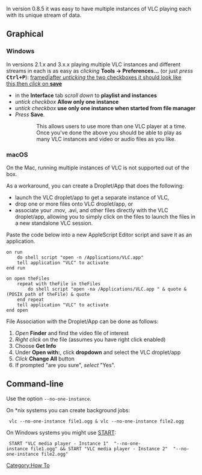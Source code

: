 {{Howto|play multiple instances of VLC media player}}
In version 0.8.5 it was easy to have multiple instances of VLC playing each with its unique stream of data. 

== Graphical ==
=== Windows ===
In versions 2.1.x and 3.x.x playing multiple VLC instances and different streams in each is as easy as ''clicking'' '''Tools → Preferences...''' (or just ''press'' '''<kbd>Ctrl+P</kbd>'''): 
[[File:Play2instances.jpeg|framed|after ''unticking'' the two checkboxes it should look like this,then ''click'' on '''save''']]
*in the '''Interface''' tab ''scroll down'' to '''playlist and instances''' 
*''untick checkbox'' '''Allow only one instance'''
*''untick checkbox'' '''use only one instance when started from file manager'''
* ''Press'' '''Save'''.
::This allows users to use more than one VLC player at a time. Once you've done the above you should be able to play as many VLC instances and video or audio files as you like.

=== macOS ===
On the Mac, running multiple instances of VLC is not supported out of the box.

As a workaround, you can create a Droplet/App that does the following: 

* launch the VLC droplet/app to get a separate instance of VLC,
* drop one or more files onto VLC droplet/app, or
* associate your .mov, .avi, and other files directly with the VLC droplet/app, allowing you to simply click on the files to launch the files in a new standalone VLC session.

Paste the code below into a new AppleScript Editor script and save it as an application. 
<syntaxhighlight lang="applescript">on run
    do shell script "open -n /Applications/VLC.app"
    tell application "VLC" to activate
end run

on open theFiles
    repeat with theFile in theFiles
        do shell script "open -na /Applications/VLC.app " & quote & (POSIX path of theFile) & quote
    end repeat
    tell application "VLC" to activate
end open
</syntaxhighlight>

File Association with the Droplet/App can be done as follows: 
# ''Open'' '''Finder''' and find the video file of interest
# ''Right click'' on the file (assumes you have right click enabled)
# Choose '''Get Info'''
# Under '''Open with:''', click '''dropdown''' and select the VLC droplet/app
# ''Click'' '''Change All''' button
# If prompted "are you sure", ''select'' "Yes".

== Command-line ==
Use the option <code>--no-one-instance</code>.

On *nix systems you can create background jobs:
 {{Prompt|bash}} vlc --no-one-instance file1.ogg & vlc --no-one-instance file2.ogg
On Windows systems you might use [https://ss64.com/nt/start.html START]:
 {{Prompt|cmd}} START "VLC media player - Instance 1" {{Path to VLC|windows}} "--no-one-instance file1.ogg" && START "VLC media player - Instance 2" {{Path to VLC|windows}} "--no-one-instance file2.ogg"

[[Category:How To]]